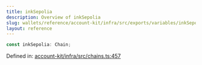 ```yaml
---
title: inkSepolia
description: Overview of inkSepolia
slug: wallets/reference/account-kit/infra/src/exports/variables/inkSepolia
layout: reference
---
```


```ts
const inkSepolia: Chain;
```

Defined in: [account-kit/infra/src/chains.ts:457](https://github.com/alchemyplatform/aa-sdk/blob/4987bdd63823427c48ec21401b71fa3cfc2d0675/account-kit/infra/src/chains.ts#L457)
